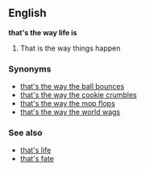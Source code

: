 ==English==

{{idiom2}}
'''that's the way life is'''
#That is the way things happen

===Synonyms===
*[[that's the way the ball bounces]]
*[[that's the way the cookie crumbles]]
*[[that's the way the mop flops]]
*[[that's the way the world wags]]

===See also===
*[[that's life]]
*[[that's fate]]